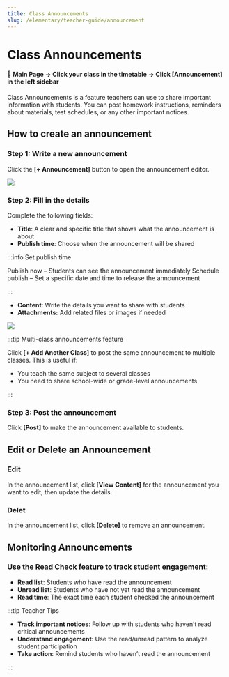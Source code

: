 ```yaml
---
title: Class Announcements
slug: /elementary/teacher-guide/announcement
---
```



# Class Announcements

#### 📍 Main Page → Click your class in the timetable → Click [Announcement] in the left sidebar

Class Announcements is a feature teachers can use to share important information with students.
You can post homework instructions, reminders about materials, test schedules, or any other important notices.

## How to create an announcement

### Step 1: Write a new announcement

Click the **[+ Announcement]** button to open the announcement editor.

<Image src="/img/en/elementary/teacher/04-01.jpg" size="lg" />

### Step 2: Fill in the details

Complete the following fields:

- **Title**: A clear and specific title that shows what the announcement is about
- **Publish time**: Choose when the announcement will be shared

:::info Set publish time

Publish now – Students can see the announcement immediately
Schedule publish – Set a specific date and time to release the announcement

:::

- **Content**: Write the details you want to share with students
- **Attachments:** Add related files or images if needed

<Image src="/img/en/elementary/teacher/04-02.jpg" size="lg" />

:::tip Multi-class announcements feature

Click **[+ Add Another Class]** to post the same announcement to multiple classes. This is useful if:

- You teach the same subject to several classes
- You need to share school-wide or grade-level announcements

:::

### Step 3: Post the announcement

Click **[Post]** to make the announcement available to students.

## Edit or Delete an Announcement

### Edit

In the announcement list, click **[View Content]** for the announcement you want to edit, then update the details.

### Delet

In the announcement list, click **[Delete]** to remove an announcement.

## Monitoring Announcements

### Use the Read Check feature to track student engagement:

- **Read list**: Students who have read the announcement
- **Unread list**: Students who have not yet read the announcement
- **Read time**: The exact time each student checked the announcement

:::tip Teacher Tips

- **Track important notices**: Follow up with students who haven’t read critical announcements
- **Understand engagement**: Use the read/unread pattern to analyze student participation
- **Take action**: Remind students who haven’t read the announcement

:::
